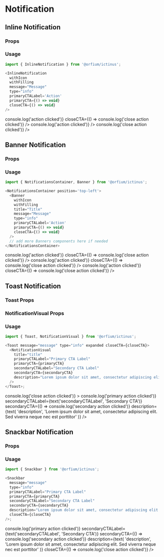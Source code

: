 
<Meta title="Design System/Notification" component={InlineNotification} />

# Notification

## Inline Notification

### Props

<Props of={InlineNotification} />

### Usage

```js
import { InlineNotification } from '@orfium/ictinus';

<InlineNotification
  withIcon
  withFilling
  message="Message"
  type="info"
  primaryCTALabel='Action'
  primaryCTA={() => void}
  closeCTA={() => void}
/>
```

<Preview>
  <Story name="Inline Notification" parameters={{ decorators: [withKnobs] }}>
    <Stack>
      <PresentComponent name="" width={768}>
        <InlineNotification
          withIcon={boolean('withIcon', true)}
          withFilling={boolean('withFilling', false)}
          message={text('message', 'Informative Message')}
          type={select('type', ['success', 'error', 'info', 'warning'], 'success')}
        />
      </PresentComponent>
      <PresentComponent name="" width={768}>
        <InlineNotification
          withIcon={boolean('withIcon', true)}
          withFilling={boolean('withFilling', false)}
          message={text('message', 'Informative Message')}
          type={select('type', ['success', 'error', 'info', 'warning'], 'success')}
          primaryCTALabel={text('primaryCTALabel', 'Action')}
          primaryCTA={() => console.log('action clicked')}
          closeCTA={() => console.log('close action clicked')}
        />
      </PresentComponent>
      <PresentComponent name="" width={768}>
        <InlineNotification
          withIcon={boolean('withIcon', true)}
          withFilling={boolean('withFilling', false)}
          message={text('message', 'Informative Message')}
          type={select('type', ['success', 'error', 'info', 'warning'], 'success')}
          primaryCTALabel={text('primaryCTALabel', 'Action')}
          primaryCTA={() => console.log('action clicked')}
        />
      </PresentComponent>
      <PresentComponent name="" width={768}>
        <InlineNotification
          withIcon={boolean('withIcon', true)}
          withFilling={boolean('withFilling', false)}
          message={text('message', 'Informative Message')}
          type={select('type', ['success', 'error', 'info', 'warning'], 'success')}
          closeCTA={() => console.log('close action clicked')}
        />
      </PresentComponent>
    </Stack>
  </Story>
</Preview>

## Banner Notification

### Props

<Props of={Banner} />

### Usage

```js
import { NotificationsContainer, Banner } from '@orfium/ictinus';

<NotificationsContainer position='top-left'>
  <Banner
    withIcon
    withFilling
    title="Title"
    message="Message"
    type="info"
    primaryCTALabel='Action'
    primaryCTA={() => void}
    closeCTA={() => void}
  />
  // add more Banners components here if needed
</NotificationsContainer>
```

<Preview>
  <Story name="Banner Notification" parameters={{ decorators: [withKnobs] }}>
    <PresentComponent name="" width={1024}>
      <NotificationsContainer
        position={select(
          'position',
          ['top-right', 'top-left', 'bottom-left', 'bottom-right'],
          'bottom-right'
        )}
      >
        <Banner
          withIcon={boolean('icon', true)}
          withFilling={boolean('withFilling', false)}
          title={text('title', 'This is the heading:')}
          message={text('message', 'This is the info')}
          type={select('type', ['success', 'error', 'info', 'warning'], 'success')}
          primaryCTALabel={text('primaryCTALabel', 'Action')}
          primaryCTA={() => console.log('action clicked')}
          closeCTA={() => console.log('close action clicked')}
        />
        <Banner
          withIcon={boolean('icon', true)}
          withFilling={boolean('withFilling', false)}
          title={text('title', 'This is the heading:')}
          message={text('message', 'This is the info')}
          type={select('type', ['success', 'error', 'info', 'warning'], 'success')}
          primaryCTALabel={text('primaryCTALabel', 'Action')}
          primaryCTA={() => console.log('action clicked')}
          closeCTA={() => console.log('close action clicked')}
        />
        <Banner
          withIcon={boolean('icon', true)}
          withFilling={boolean('withFilling', false)}
          title={text('title', 'This is the heading:')}
          message={text('message', 'This is the info')}
          type={select('type', ['success', 'error', 'info', 'warning'], 'success')}
          primaryCTALabel={text('primaryCTALabel', 'Action')}
          primaryCTA={() => console.log('action clicked')}
          closeCTA={() => console.log('close action clicked')}
        />
      </NotificationsContainer>
    </PresentComponent>
  </Story>
</Preview>

## Toast Notification

### Toast Props

<Props of={Toast} />

### NotificationVisual Props

<Props of={NotificationVisual} />

### Usage

```js
import { Toast, NotificationVisual } from '@orfium/ictinus';

<Toast message="message" type="info" expanded closeCTA={closeCTA}>
  <NotificationVisual
    title="title"
    primaryCTALabel="Primary CTA Label"
    primaryCTA={primaryCTA}
    secondaryCTALabel="Secondary CTA Label"
    secondaryCTA={secondaryCTA}
    description="Lorem ipsum dolor sit amet, consectetur adipiscing elit. Sed viverra neque nec est porttitor"
  />
</Toast>;
```

<Preview>
  <Story name="Toast Notification" parameters={{ decorators: [withKnobs] }}>
    <PresentComponent name="" width={768}>
      <Toast
        message={text('message', 'Informative Message')}
        type={select('type', ['success', 'error', 'info', 'warning'], 'success')}
        expanded
        closeCTA={() => console.log('close action clicked')}
      >
        <NotificationVisual
          title={text('title', 'Message heading')}
          primaryCTALabel={text('primaryCTALabel', 'Primary CTA')}
          primaryCTA={() => console.log('primary action clicked')}
          secondaryCTALabel={text('secondaryCTALabel', 'Secondary CTA')}
          secondaryCTA={() => console.log('secondary action clicked')}
          description={text(
            'description',
            'Lorem ipsum dolor sit amet, consectetur adipiscing elit. Sed viverra neque nec est porttitor'
          )}
        />
      </Toast>
    </PresentComponent>
  </Story>
</Preview>

## Snackbar Notification

### Props

<Props of={Snackbar} />

### Usage

```js
import { Snackbar } from '@orfium/ictinus';

<Snackbar
  message="message"
  type="info"
  primaryCTALabel="Primary CTA Label"
  primaryCTA={primaryCTA}
  secondaryCTALabel="Secondary CTA Label"
  secondaryCTA={secondaryCTA}
  description="Lorem ipsum dolor sit amet, consectetur adipiscing elit. Sed viverra neque nec est porttitor"
  closeCTA={closeCTA}
/>;
```

<Preview>
  <Story name="Snackbar Notification" parameters={{ decorators: [withKnobs] }}>
    <PresentComponent name="" width={768}>
      <Snackbar
        message={text('message', 'This is the info')}
        type={select('type', ['success', 'error', 'info', 'warning'], 'success')}
        primaryCTALabel={text('primaryCTALabel', 'Primary CTA')}
        primaryCTA={() => console.log('primary action clicked')}
        secondaryCTALabel={text('secondaryCTALabel', 'Secondary CTA')}
        secondaryCTA={() => console.log('secondary action clicked')}
        description={text(
          'description',
          'Lorem ipsum dolor sit amet, consectetur adipiscing elit. Sed viverra neque nec est porttitor'
        )}
        closeCTA={() => console.log('close action clicked')}
      />
    </PresentComponent>
  </Story>
</Preview>
